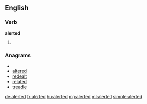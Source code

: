 ==English==

===Verb===
'''alerted'''

# {{past of|[[alert]]}}

===Anagrams===
* {{alphagram|adeelrt}}
* [[altered#English|altered]]
* [[redealt#English|redealt]]
* [[related#English|related]]
* [[treadle#English|treadle]]

[[de:alerted]]
[[fr:alerted]]
[[hu:alerted]]
[[mg:alerted]]
[[ml:alerted]]
[[simple:alerted]]